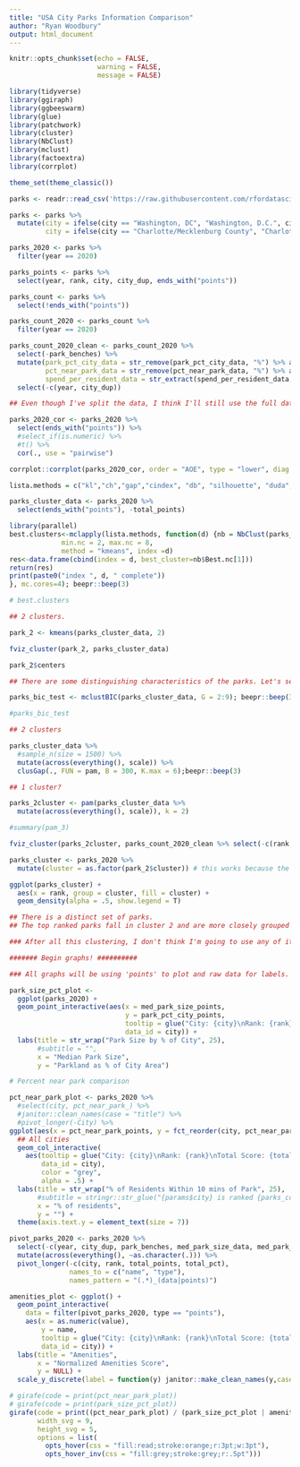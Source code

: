 ```yaml
---
title: "USA City Parks Information Comparison"
author: "Ryan Woodbury"
output: html_document
---
```


```r
knitr::opts_chunk$set(echo = FALSE,
                      warning = FALSE,
                      message = FALSE)

library(tidyverse)
library(ggiraph)
library(ggbeeswarm)
library(glue)
library(patchwork)
library(cluster)
library(NbClust)
library(mclust)
library(factoextra)
library(corrplot)

theme_set(theme_classic())
```

```r
parks <- readr::read_csv('https://raw.githubusercontent.com/rfordatascience/tidytuesday/master/data/2021/2021-06-22/parks.csv')
```

```r
parks <- parks %>% 
  mutate(city = ifelse(city == "Washington, DC", "Washington, D.C.", city),
         city = ifelse(city == "Charlotte/Mecklenburg County", "Charlotte", city))

parks_2020 <- parks %>% 
  filter(year == 2020)
```

```r
parks_points <- parks %>% 
  select(year, rank, city, city_dup, ends_with("points"))
```



```r
parks_count <- parks %>% 
  select(!ends_with("points"))

parks_count_2020 <- parks_count %>% 
  filter(year == 2020)

parks_count_2020_clean <- parks_count_2020 %>% 
  select(-park_benches) %>% 
  mutate(park_pct_city_data = str_remove(park_pct_city_data, "%") %>% as.numeric(.),
         pct_near_park_data = str_remove(pct_near_park_data, "%") %>% as.numeric(.),
         spend_per_resident_data = str_extract(spend_per_resident_data, "\\d+") %>% as.numeric(.)) %>% 
  select(-c(year, city_dup))

## Even though I've split the data, I think I'll still use the full data set, espeically when it comes to using normalized data for analysis and plotting, but using raw data for labels and annotations.

```


```r
parks_2020_cor <- parks_2020 %>% 
  select(ends_with("points")) %>% 
  #select_if(is.numeric) %>% 
  #t() %>% 
  cor(., use = "pairwise")

corrplot::corrplot(parks_2020_cor, order = "AOE", type = "lower", diag = FALSE, addCoef.col = "grey")

```


```r
lista.methods = c("kl","ch","gap","cindex", "db", "silhouette", "duda","pseudot2","beale","ratkowsky")

parks_cluster_data <- parks_2020 %>% 
  select(ends_with("points"), -total_points)

library(parallel)
best.clusters<-mclapply(lista.methods, function(d) {nb = NbClust(parks_cluster_data, distance = "euclidean",
             min.nc = 2, max.nc = 8, 
             method = "kmeans", index =d)
res<-data.frame(cbind(index = d, best_cluster=nb$Best.nc[1]))
return(res)
print(paste0("index ", d, " complete"))
}, mc.cores=4); beepr::beep(3)

# best.clusters

## 2 clusters.
```

```r
park_2 <- kmeans(parks_cluster_data, 2)

fviz_cluster(park_2, parks_cluster_data)

```

```r
park_2$centers

## There are some distinguishing characteristics of the parks. Let's see how that maps onto the rank and total points.
```


```r
parks_bic_test <- mclustBIC(parks_cluster_data, G = 2:9); beepr::beep(3)

#parks_bic_test

## 2 clusters
```

```r
parks_cluster_data %>% 
  #sample_n(size = 1500) %>% 
  mutate(across(everything(), scale)) %>% 
  clusGap(., FUN = pam, B = 300, K.max = 6);beepr::beep(3)

## 1 cluster?
```

```r
parks_2cluster <- pam(parks_cluster_data %>% 
  mutate(across(everything(), scale)), k = 2)

#summary(pam_3)

fviz_cluster(parks_2cluster, parks_count_2020_clean %>% select(-c(rank, city, park_benches, total_pct)))
```


```r
parks_cluster <- parks_2020 %>% 
  mutate(cluster = as.factor(park_2$cluster)) # this works because the data are in the same order.

ggplot(parks_cluster) +
  aes(x = rank, group = cluster, fill = cluster) +
  geom_density(alpha = .5, show.legend = T)

## There is a distinct set of parks. 
## The top ranked parks fall in cluster 2 and are more closely grouped together, while cluster 1 are typically not ranked as high.

### After all this clustering, I don't think I'm going to use any of it. It doesn't quite get at the question I want to answer and it would be to much for the product.
```





```r
####### Begin graphs! ##########

### All graphs will be using 'points' to plot and raw data for labels.
```

```r
park_size_pct_plot <- 
  ggplot(parks_2020) +
  geom_point_interactive(aes(x = med_park_size_points, 
                             y = park_pct_city_points,
                             tooltip = glue("City: {city}\nRank: {rank}\nTotal Score: {total_points}\nMedian Park Size: {med_park_size_data} arces\nPct of City Area: {park_pct_city_data}"),
                             data_id = city)) +
  labs(title = str_wrap("Park Size by % of City", 25),
       #subtitle = "",
       x = "Median Park Size",
       y = "Parkland as % of City Area")
```


```r

# Percent near park comparison

pct_near_park_plot <- parks_2020 %>% 
  #select(city, pct_near_park_) %>% 
  #janitor::clean_names(case = "title") %>% 
  #pivot_longer(-City) %>%
ggplot(aes(x = pct_near_park_points, y = fct_reorder(city, pct_near_park_points), group = city)) +
  ## All cities
  geom_col_interactive(
    aes(tooltip = glue("City: {city}\nRank: {rank}\nTotal Score: {total_points}\n% of Residents within 10 mins: {pct_near_park_points}"),
        data_id = city), 
        color = "grey",
        alpha = .5) +
  labs(title = str_wrap("% of Residents Within 10 mins of Park", 25),
       #subtitle = stringr::str_glue("{params$city} is ranked {parks_count_2020_clean %>%  filter(city == params$city) %>% select(rank)} out of 100"),
       x = "% of residents",
       y = "") +
  theme(axis.text.y = element_text(size = 7))

```

```r
pivot_parks_2020 <- parks_2020 %>%
  select(-c(year, city_dup, park_benches, med_park_size_data, med_park_size_points, pct_near_park_data, pct_near_park_points, park_pct_city_data, park_pct_city_points, spend_per_resident_data, spend_per_resident_points, amenities_points)) %>% 
  mutate(across(everything(), ~as.character(.))) %>% 
  pivot_longer(-c(city, rank, total_points, total_pct),
               names_to = c("name", "type"),
               names_pattern = "(.*)_(data|points)")

amenities_plot <- ggplot() +
  geom_point_interactive(
    data = filter(pivot_parks_2020, type == "points"), 
    aes(x = as.numeric(value), 
        y = name, 
        tooltip = glue("City: {city}\nRank: {rank}\nTotal Score: {total_points}\n{stringr::str_to_title(name)}: {value}"),
        data_id = city)) +
  labs(title = "Amenities",
       x = "Normalized Amenities Score",
       y = NULL) +
  scale_y_discrete(label = function(y) janitor::make_clean_names(y,case = "title"))
```



```r
# girafe(code = print(pct_near_park_plot))
# girafe(code = print(park_size_pct_plot))
girafe(code = print((pct_near_park_plot) / (park_size_pct_plot | amenities_plot)), 
       width_svg = 9, 
       height_svg = 5,
       options = list(
         opts_hover(css = "fill:read;stroke:orange;r:3pt;w:3pt"),
         opts_hover_inv(css = "fill:grey;stroke:grey;r:.5pt")))
```